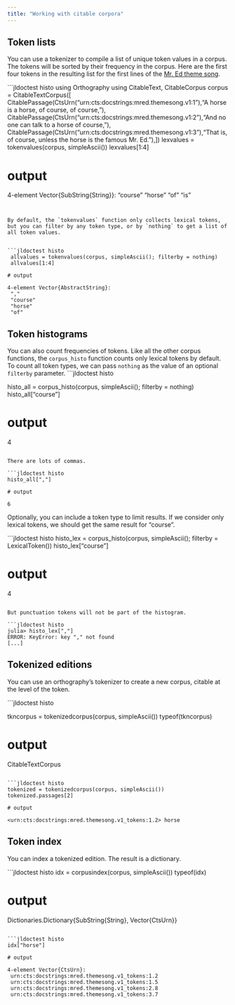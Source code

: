 ```yaml
---
title: "Working with citable corpora"
---
```


## Token lists

You can use a tokenizer to compile a list of unique token values in a corpus. The tokens will be sorted by their frequency in the corpus.  Here are the first four tokens in the resulting list for the first lines of the [Mr. Ed theme song](http://www.lyricsondemand.com/tvthemes/mredlyrics.html).

```jldoctest histo
using Orthography
using CitableText, CitableCorpus
corpus = CitableTextCorpus([
        CitablePassage(CtsUrn("urn:cts:docstrings:mred.themesong.v1:1"),"A horse is a horse, of course, of course,"),
        CitablePassage(CtsUrn("urn:cts:docstrings:mred.themesong.v1:2"),"And no one can talk to a horse of course,"),
        CitablePassage(CtsUrn("urn:cts:docstrings:mred.themesong.v1:3"),"That is, of course, unless the horse is the famous Mr. Ed."),
])
lexvalues = tokenvalues(corpus, simpleAscii())
lexvalues[1:4]

# output

4-element Vector{SubString{String}}:
 "course"
 "horse"
 "of"
 "is"
```


By default, the `tokenvalues` function only collects lexical tokens, but you can filter by any token type, or by `nothing` to get a list of all token values.


```jldoctest histo
 allvalues = tokenvalues(corpus, simpleAscii(); filterby = nothing)
 allvalues[1:4]

# output

4-element Vector{AbstractString}:
 ","
 "course"
 "horse"
 "of"
```



## Token histograms


You can also count frequencies of tokens.  Like all the other corpus functions, the `corpus_histo` function counts only lexical tokens by default.  To count all token types, we can pass `nothing` as the value of an optional `filterby` parameter.
```jldoctest histo

histo_all = corpus_histo(corpus, simpleAscii(); filterby = nothing)
histo_all["course"]

# output

4
```

There are lots of commas.

```jldoctest histo
histo_all[","]

# output

6
```

Optionally, you can include a token type to limit results.  If we consider only lexical tokens, we should get the same result for "course".

```jldoctest histo
histo_lex = corpus_histo(corpus, simpleAscii(); filterby = LexicalToken())
histo_lex["course"]

# output

4
```

But punctuation tokens will not be part of the histogram.

```jldoctest histo
julia> histo_lex[","]
ERROR: KeyError: key "," not found
[...]
```

## Tokenized editions

You can use an orthography's tokenizer to create a new corpus, citable at the level of the token.


```jldoctest histo

tkncorpus = tokenizedcorpus(corpus, simpleAscii())
typeof(tkncorpus)

# output

CitableTextCorpus
```

```jldoctest histo
tokenized = tokenizedcorpus(corpus, simpleAscii())
tokenized.passages[2]

# output

<urn:cts:docstrings:mred.themesong.v1_tokens:1.2> horse
```


## Token index

You can index a tokenized edition.  The result is a dictionary.

```jldoctest histo
idx = corpusindex(corpus, simpleAscii())
typeof(idx)

# output

Dictionaries.Dictionary{SubString{String}, Vector{CtsUrn}}
```

```jldoctest histo
idx["horse"]

# output

4-element Vector{CtsUrn}:
 urn:cts:docstrings:mred.themesong.v1_tokens:1.2
 urn:cts:docstrings:mred.themesong.v1_tokens:1.5
 urn:cts:docstrings:mred.themesong.v1_tokens:2.8
 urn:cts:docstrings:mred.themesong.v1_tokens:3.7
``` 